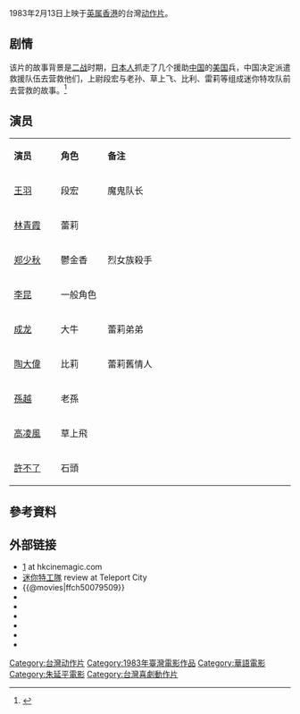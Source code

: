 {{Infobox film
| name                          = 迷你特攻队
| original_name <!-- 英文名 --> = ''{{lang|en|Fantasy Mission Force}}''
| image                         = Fantasy Mission Force DVDcover.jpg
| caption                       = 海报
| director<!-- 导演 -->         = [[朱延平|朱延平]]
| producer <!-- 制片 -->        = 江文雄、沈曉印
| producer_2 = 沈曉印、柳青
| writer  <!-- 编剧 -->         = 韋辛
| screenplay<!-- 剧本 -->       = 
| based on <!-- 原著著作 -->    = 
| starring <!-- 主演 -->        = [[郑少秋|郑少秋]]<br>[[林青霞|林青霞]]<br>[[成龙|成龙]]<br>[[王羽|王羽]]<br>[[陶大偉|陶大偉]]<br>[[孫越|孫越]]
| music <!-- 配乐 -->           = 傅立、[[陶大偉|陶大偉]]
| cinematography <!-- 摄影 -->  = [[廖慶松|廖慶松]]
| editing <!-- 剪辑 -->         = 江煌雄
| studio  <!-- 制片商 -->       = {{flagicon|HKG|variant=1959}}正明影業
| distributor <!-- 发行商 -->   = {{flagicon|Taiwan}}昌江影業
| released  <!-- 上映日期 -->   = {{flagicon|Taiwan}}{{flagicon|HKG|variant=1959}}　{{Film date|1983|2|13}}<br>{{flagicon|Turkey}}　{{Film date|1983|12}}<br>{{flagicon|Japan}}　{{Film date|1983|12|17}}<br>{{flagicon|Portugal}}　{{start date|1985|10|21}}
| runtime  <!-- 片长时间 -->    =  90分钟
| country  <!-- 产地 -->        = {{TW}}
| language                      = [[現代標準漢語|国语普通话]]、[[粤语|粤语]]
| budget  <!-- 预算花费 -->     =  
| gross  <!-- 票房 -->          = 
| preceded_by <!-- 上一集 -->   = 
| imdb_id                       = tt0079509
| cn_name = 
| tw_name = 
| hk_name = 
}}
{{engname|《迷你特攻队》|''Fantasy Mission Force''}}1983年2月13日上映于[[英属香港|英属香港]]的台灣[[动作片|动作片]]。

== 剧情 ==
该片的故事背景是[[二战|二战]]时期，[[日本人|日本人]]抓走了几个援助[[中国|中国]]的[[美国|美国]]兵，中国决定派遣救援队伍去营救他们，上尉段宏与老孙、草上飞、比利、雷莉等组成迷你特攻队前去营救的故事。<ref>{{cite web |url=http://movie.douban.com/subject/1302191/ |title=迷你特攻队 |accessdate=1982年 |work= |publisher=豆瓣网 |language=zh-cn |archive-date=2019-07-17 |archive-url=https://web.archive.org/web/20190717163634/https://movie.douban.com/subject/1302191/ |dead-url=no }}</ref>

== 演员 ==
{|class="wikitable " width="60%"
|- style="background:cornflowerblue; color:white" align=center
|style="width:10%"|'''演员'''||style="width:10%"|'''角色'''||style="width:40%"|'''备注'''
|-
| [[王羽|王羽]]   ||   段宏  || 魔鬼队长
|-
| [[林青霞|林青霞]]   ||  蕾莉   || 
|- 
| [[郑少秋|郑少秋]]   ||   鬱金香  || 烈女族殺手
|-
| [[李昆|李昆]]   ||   一般角色  || 
|-
| [[成龙|成龙]]   ||   大牛  || 蕾莉弟弟
|-
| [[陶大偉|陶大偉]]   ||   比莉  || 蕾莉舊情人
|-
| [[孫越|孫越]]   ||   老孫  || 
|-
| [[高凌風|高凌風]]   ||   草上飛  || 
|-
| [[許不了|許不了]]   ||   石頭  || 
|}

== 參考資料 ==
{{reflist}}

== 外部链接 ==
*[http://www.hkcinemagic.com/en/movie.asp?id=1440迷你特工隊] at hkcinemagic.com
*[https://web.archive.org/web/20120324083337/http://teleport-city.com/wordpress/?p=586 迷你特工隊] review at Teleport City
*{{@movies|ffch50079509}}
*{{hkmdb title|6057}}
*{{Mtime|22841}}
*{{douban}}
*{{rotten-tomatoes|fantasy-mission-force}}
*{{Amg movie|16779}}
*{{imdb title|0079509}}

{{成龙}}

[[Category:台灣动作片|Category:台灣动作片]]
[[Category:1983年臺灣電影作品|Category:1983年臺灣電影作品]]
[[Category:華語電影|Category:華語電影]]
[[Category:朱延平電影|Category:朱延平電影]]
[[Category:台灣喜劇動作片|Category:台灣喜劇動作片]]